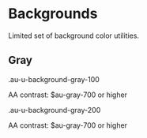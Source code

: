 
<Meta title="Utilities/Backgrounds" />

<style>{`
  .sbdocs-p,
  .sbdocs-ul,
  .sbdocs-li,
  .sbdocs-p code {
    font-weight: 400;
    font-size: 1.6rem;
  }

  .sbdocs-a {
    display: inline-flex;
    align-items: center;
    font-family: var(--au-font);
    transition: color var(--au-transition), text-decoration var(--au-transition);
    font-weight: var(--au-regular);
    text-decoration: underline;
    text-decoration-color: var(--au-blue-300);
    color: var(--au-blue-700);
  }

  .sbdocs-a:visited {
    color: var(--au-blue-700);
  }

  .sbdocs-a:hover,
  .sbdocs-a:focus {
    color: var(--au-blue-900);
    text-decoration-color: var(--au-blue-200);
  }

  .sbdocs-a:focus {
    outline: var(--au-outline);
    outline-offset: var(--au-outline-offset);
  }

  code {
    font-family: courier, monospace;
  }

  .os-content {
    background-color: var(--au-gray-100);
  }
`}</style>

# Backgrounds

Limited set of background color utilities.

<h2 class="au-u-h4">Gray</h2>
<div class="au-o-box au-o-box--flush au-u-margin-top-small">
  <div class="au-d-swatch au-u-background-gray-100">
    <p class="au-u-h5 au-u-bold au-d-swatch__name au-u-margin-bottom-none">
      .au-u-background-gray-100
    </p>
    <p class="au-d-swatch__contrast">AA contrast: $au-gray-700 or higher</p>
  </div>
</div>
<div class="au-o-box au-o-box--flush au-u-margin-top-small">
  <div class="au-d-swatch au-u-background-gray-200">
    <p class="au-u-h5 au-u-bold au-d-swatch__name au-u-margin-bottom-none">
      .au-u-background-gray-200
    </p>
    <p class="au-d-swatch__contrast">AA contrast: $au-gray-700 or higher</p>
  </div>
</div>
